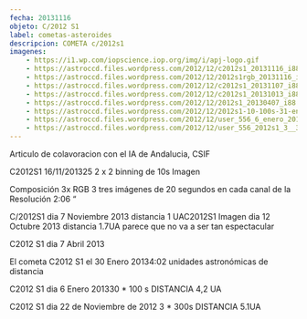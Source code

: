 ```yaml
---
fecha: 20131116
objeto: C/2012 S1
label: cometas-asteroides
descripcion: COMETA c/2012s1
imagenes:
	- https://i1.wp.com/iopscience.iop.org/img/i/apj-logo.gif
	- https://astroccd.files.wordpress.com/2012/12/c2012s1_20131116_i88.jpg
	- https://astroccd.files.wordpress.com/2012/12/2012s1rgb_20131116_i88.jpg
	- https://astroccd.files.wordpress.com/2012/12/c2012s1_20131107_i88.jpg
	- https://astroccd.files.wordpress.com/2012/12/c2012s1_20131013_i88.jpg
	- https://astroccd.files.wordpress.com/2012/12/2012s1_20130407_i88.jpg
	- https://astroccd.files.wordpress.com/2012/12/2012s1-10-100s-31-enero-2013.jpg
	- https://astroccd.files.wordpress.com/2012/12/user_556_6_enero_2012_c2012s1_30_100s_1357724375_527011.jpg
	- https://astroccd.files.wordpress.com/2012/12/user_556_2012s1_3__300s_22noviembre_2012pa.jpg
---
```


Articulo de colavoracion con el IA de Andalucia, CSIF
<Imagen src="https://i1.wp.com/iopscience.iop.org/img/i/apj-logo.gif" />
<Imagen src="https://astroccd.files.wordpress.com/2012/12/c2012s1_20131116_i88.jpg" />

C2012S1 16/11/201325 2 x 2 binning de 10s Imagen
<Imagen src="https://astroccd.files.wordpress.com/2012/12/2012s1rgb_20131116_i88.jpg" />

Composición 3x RGB 3 tres imágenes de 20 segundos en cada canal de la Resolución 2:06 “
<Imagen src="https://astroccd.files.wordpress.com/2012/12/c2012s1_20131107_i88.jpg" />
<Imagen src="https://astroccd.files.wordpress.com/2012/12/c2012s1_20131013_i88.jpg" />

C/2012S1 dia 7 Noviembre 2013 distancia 1 UAC2012S1 Imagen dia 12 Octubre 2013 distancia 1.7UA parece que no va a ser tan espectacular
<Imagen src="https://astroccd.files.wordpress.com/2012/12/2012s1_20130407_i88.jpg" />

C2012 S1 dia 7 Abril 2013
<Imagen src="https://astroccd.files.wordpress.com/2012/12/2012s1-10-100s-31-enero-2013.jpg" />

El cometa C2012 S1 el 30 Enero 20134:02 unidades astronómicas de distancia
<Imagen src="https://astroccd.files.wordpress.com/2012/12/user_556_6_enero_2012_c2012s1_30_100s_1357724375_527011.jpg" />

C2012 S1 dia 6 Enero 201330 * 100 s DISTANCIA 4,2 UA
<Imagen src="https://astroccd.files.wordpress.com/2012/12/user_556_2012s1_3__300s_22noviembre_2012pa.jpg" />

C2012 S1 dia 22 de Noviembre de 2012 3 * 300s DISTANCIA 5.1UA